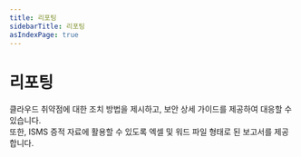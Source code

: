 ```yaml
---
title: 리포팅
sidebarTitle: 리포팅
asIndexPage: true
---
```


# 리포팅

클라우드 취약점에 대한 조치 방법을 제시하고, 보안 상세 가이드를 제공하여 대응할 수 있습니다. <br />
또한, ISMS 증적 자료에 활용할 수 있도록 엑셀 및 워드 파일 형태로 된 보고서를 제공합니다.<br />


<Cards>
  <Cards.Card title='엑셀 보고서' href='/CSPM/Reports/ExcelReport' />
  <Cards.Card title='워드 보고서' href='/CSPM/Reports/WordReport' />
  <Cards.Card title='월간 보고서' href='/CSPM/Reports/MonthlyReport' />
</Cards>
